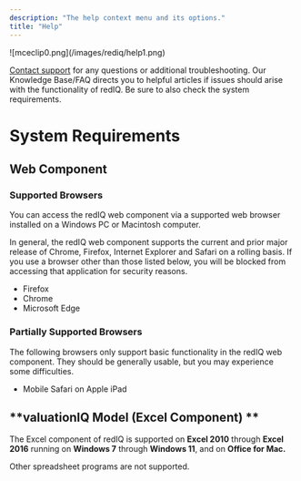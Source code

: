 ```yaml
---
description: "The help context menu and its options."
title: "Help"
---
```


<Frame caption="The Help context menu">
  ![mceclip0.png](/images/rediq/help1.png)
</Frame>

[Contact support](../../contacting-support/contact-us-by-phone-or-email.mdx) for any questions or additional troubleshooting. Our Knowledge Base/FAQ directs you to helpful articles if issues should arise with the functionality of redIQ. Be sure to also check the system requirements.

# **System Requirements**

## **Web Component**

### **Supported Browsers**

You can access the redIQ web component via a supported web browser installed on a Windows PC or Macintosh computer.

In general, the redIQ web component supports the current and prior major release of Chrome, Firefox, Internet Explorer and Safari on a rolling basis. If you use a browser other than those listed below, you will be blocked from accessing that application for security reasons.

- Firefox
- Chrome
- Microsoft Edge

### **Partially Supported Browsers**

The following browsers only support basic functionality in the redIQ web component. They should be generally usable, but you may experience some difficulties.

- Mobile Safari on Apple iPad

## **valuationIQ Model (Excel Component) **

The Excel component of redIQ is supported on **Excel 2010** through **Excel 2016** running on **Windows 7** through **Windows 11**, and on **Office for Mac.**

Other spreadsheet programs are not supported.